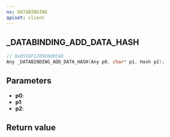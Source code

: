 ```yaml
---
ns: DATABINDING
apiset: client
---
```

## _DATABINDING_ADD_DATA_HASH

```c
// 0x8538F1205D60ECA6
Any _DATABINDING_ADD_DATA_HASH(Any p0, char* p1, Hash p2);
```


## Parameters
* **p0**:
* **p1**:
* **p2**:

## Return value